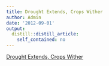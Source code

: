 ```yaml
---
title: Drought Extends, Crops Wither
author: Admin
date: '2012-09-01'
output:
  distill::distill_article:
    self_contained: no
---
```


[Drought Extends, Crops Wither](http://www.nytimes.com/interactive/2012/08/24/us/drought-crops.html)

